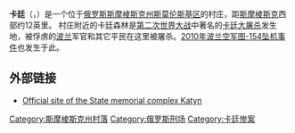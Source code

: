 {{Otheruses|卡廷 (消歧义)}}
{{unreferenced|time=2020-01-04T11:43:55+00:00}}

{{Infobox Russian inhabited locality
|en_name=Katyn
|ru_name=Катынь
|image_skyline=
|image_caption=Mass graves at Katyn
|coordinates = {{coord|54|46|12.32|N|31|41|23.32|E|display=inline,title}}
|image_map=
|map_caption=
|map_label_position=
|image_coa=
|coa_caption=
|image_flag=
|flag_caption=
|anthem=
|anthem_ref=
|holiday=
|holiday_ref=
|federal_subject=[[Smolensk_Oblast|Smolensk Oblast]]
|federal_subject_ref=
|adm_data_as_of=
|adm_district_jur=
|adm_district_jur_ref=
|adm_inhabloc_jur=
|adm_inhabloc_jur_ref=
|adm_citydistrict_jur=
|adm_citydistrict_type=
|adm_citydistrict_jur_ref=
|adm_selsoviet_jur=
|adm_selsoviet_type=
|adm_selsoviet_jur_ref=
|capital_of=
|capital_of_ref=
|adm_ctr_of=
|adm_ctr_of_ref=
|inhabloc_cat=
|inhabloc_cat_ref=
|inhabloc_type=
|inhabloc_type_ref=
|mun_data_as_of=
|mun_district_jur=
|mun_district_jur_ref=
|urban_okrug_jur=
|urban_okrug_jur_ref=
|urban_settlement_jur=
|urban_settlement_jur_ref=
|rural_settlement_jur=
|rural_settlement_jur_ref=
|intra_settlement_territory=
|intra_settlement_territory_ref=
|mun_admctr_of=
|mun_admctr_of_ref=
|leader_title=Mayor
|leader_title_ref=
|leader_name=
|leader_name_ref=
|representative_body=
|representative_body_ref=
|area_of_what=
|area_as_of=
|area_km2=
|area_km2_ref=
|pop_2002census=1737
|pop_2002census_rank=
|pop_2002census_ref=<ref name="PopCensus">{{ru-pop-ref|2002Census}}</ref>
|pop_density=
|pop_density_as_of=
|pop_density_ref=
|pop_latest=
|pop_latest_date=
|pop_latest_ref=
|established_date=
|established_title=
|established_date_ref=
|current_cat_date=
|current_cat_date_ref=
|prev_name1=
|prev_name1_date=
|prev_name1_ref=
|prev_name2=
|prev_name2_date=
|prev_name2_ref=
|prev_name3=
|prev_name3_date=
|prev_name3_ref=
|prev_name4=
|prev_name4_date=
|prev_name4_ref=
|prev_name5=
|prev_name5_date=
|prev_name5_ref=
|abolished_date=
|abolished_date_ref=
|postal_codes=214522
|postal_codes_ref=
|dialing_codes=481
|dialing_codes_ref=
|website=
|website_ref=
|date=May 2010
}}

'''卡廷'''（{{lang-ru|Каты́нь}}，{{lang-pl|Katyń}}）是一个位于[[俄罗斯|俄罗斯]][[斯摩棱斯克州|斯摩棱斯克州]][[斯莫伦斯基区_(斯摩棱斯克州)|斯莫伦斯基区]]的村庄，距[[斯摩棱斯克|斯摩棱斯克]]西部约12英里。
村庄附近的卡廷森林是[[第二次世界大战|第二次世界大战]]中著名的[[卡廷大屠杀|卡廷大屠杀]]发生地，被俘虏的[[波兰|波兰]]军官和其它平民在这里被屠杀。[[2010年波兰空军图-154坠机事件|2010年波兰空军图-154坠机事件]]也发生于此。

== 外部链接 ==
* [https://web.archive.org/web/20071112110507/http://admin.smolensk.ru/history/katyn/ Official site of the State memorial complex Katyn]

{{Authority control}}
{{Russia-geo-stub}}

[[Category:斯摩棱斯克州村落|Category:斯摩棱斯克州村落]]
[[Category:俄罗斯刑场|Category:俄罗斯刑场]]
[[Category:卡廷惨案|Category:卡廷惨案]]